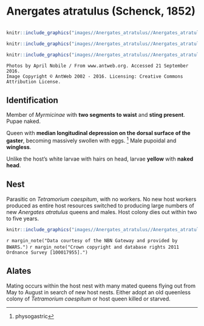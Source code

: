 # **Anergates atratulus** (Schenck, 1852)

```marginfigure
```

```r
knitr::include_graphics("images//Anergates_atratulus//Anergates_atratulus_head.jpg")
```

```r
knitr::include_graphics("images//Anergates_atratulus//Anergates_atratulus_top.jpg")
```

```r
knitr::include_graphics("images//Anergates_atratulus//Anergates_atratulus_side.jpg")
```

```block
Photos by April Nobile / From www.antweb.org. Accessed 21 September 2016.
Image Copyright © AntWeb 2002 - 2016. Licensing: Creative Commons Attribution License.
```

## Identification
Member of *Myrmicinae* with **two segments to waist** and **sting present**. Pupae naked.

Queen with **median longitudinal depression on the dorsal surface of the gaster**, becoming massively swollen with eggs. ^[physogastric] Male pupoidal and **wingless**.

Unlike the host's white larvae with hairs on head, larvae **yellow** with **naked head**.

## Nest
Parasitic on *Tetramorium caespitum*, with no workers. No new host workers produced as entire host resources switched to producing large numbers of new *Anergates atratulus* queens and males. Host colony dies out within two to five years.

```r
knitr::include_graphics("images//Anergates_atratulus//Anergates_atratulus_map.png")
```
`r margin_note("Data courtesy of the NBN Gateway and provided by BWARS.")`
`r margin_note("Crown copyright and database rights 2011 Ordnance Survey [100017955].")`

## Alates
Mating occurs within the host nest with many mated queens flying out from  May to August in search of new host nests. Either adopt an old queenless colony of *Tetramorium caespitum* or host queen killed or starved.

\pagebreak

